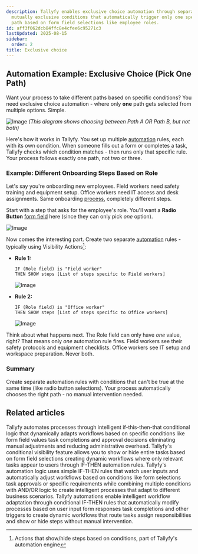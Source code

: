 ```yaml
---
description: Tallyfy enables exclusive choice automation through separate rules with
  mutually exclusive conditions that automatically trigger only one specific workflow
  path based on form field selections like employee roles.
id: aff3f062dcb84ffc8e4cfee6c95271c3
lastUpdated: 2025-08-15
sidebar:
  order: 2
title: Exclusive choice
---
```


## Automation Example: Exclusive Choice (Pick One Path)

Want your process to take different paths based on specific conditions? You need exclusive choice automation - where only **one** path gets selected from multiple options. Simple.

![Image](https://tallyfy.com/wp-content/uploads/BPMN-image3.png)
*(This diagram shows choosing between Path A OR Path B, but not both)*

Here's how it works in Tallyfy. You set up multiple [automation](/products/pro/documenting/templates/automations/) rules, each with its own condition. When someone fills out a form or completes a task, Tallyfy checks which condition matches - then runs only that specific rule. Your process follows exactly one path, not two or three.

### Example: Different Onboarding Steps Based on Role

Let's say you're onboarding new employees. Field workers need safety training and equipment setup. Office workers need IT access and desk assignments. Same onboarding [process](/products/pro/tracking-and-tasks/processes/), completely different steps.

Start with a step that asks for the employee's role. You'll want a **Radio Button** [form field](/products/pro/tracking-and-tasks/tasks/what-are-form-fields-in-tallyfy/) here (since they can only pick *one* option).

![Image](https://screenshots.tallyfy.com/tallyfy/pro/desktop-light-role-selection.png)

Now comes the interesting part. Create two separate [automation](/products/pro/documenting/templates/automations/) rules - typically using Visibility Actions[^1]:

- **Rule 1:**
  ```
  IF (Role field) is "Field worker"
  THEN SHOW steps [List of steps specific to Field workers]
  ```
  ![Image](https://screenshots.tallyfy.com/tallyfy/pro/desktop-light-ifcompleted-automation-example.png)

- **Rule 2:**
  ```
  IF (Role field) is "Office worker"
  THEN SHOW steps [List of steps specific to Office workers]
  ```
  ![Image](https://screenshots.tallyfy.com/tallyfy/pro/desktop-light-office-worker-exclusive-choice.png)

Think about what happens next. The Role field can only have *one* value, right? That means only *one* automation rule fires. Field workers see their safety protocols and equipment checklists. Office workers see IT setup and workspace preparation. Never both.

### Summary

Create separate automation rules with conditions that can't be true at the same time (like radio button selections). Your process automatically chooses the right path - no manual intervention needed.



[^1]: Actions that show/hide steps based on conditions, part of Tallyfy's automation engine

## Related articles
<CardGrid>
<LinkTitleCard header="<b>Tutorials > Create an automation</b>" href="/products/pro/tutorials/how-can-tallyfy-automate-and-streamline-my-processes/" > Tallyfy automates processes through intelligent if-this-then-that conditional logic that dynamically adapts workflows based on specific conditions like form field values task completions and approval decisions eliminating manual adjustments and reducing administrative overhead. </LinkTitleCard>
<LinkTitleCard header="<b>Automations > Conditional visibility</b>" href="/products/pro/documenting/templates/automations/conditional-visibility-guide/" > Tallyfy's conditional visibility feature allows you to show or hide entire tasks based on form field selections creating dynamic workflows where only relevant tasks appear to users through IF-THEN automation rules. </LinkTitleCard>
<LinkTitleCard header="<b>Automations > Logic operations explained</b>" href="/products/pro/documenting/templates/automations/logic-explained/" > Tallyfy's automation logic uses simple IF-THEN rules that watch user inputs and automatically adjust workflows based on conditions like form selections task approvals or specific requirements while combining multiple conditions with AND/OR logic to create intelligent processes that adapt to different business scenarios. </LinkTitleCard>
<LinkTitleCard header="<b>Templates > Automations</b>" href="/products/pro/documenting/templates/automations/" > Tallyfy automations enable intelligent workflow adaptation through conditional IF-THEN rules that automatically modify processes based on user input form responses task completions and other triggers to create dynamic workflows that route tasks assign responsibilities and show or hide steps without manual intervention. </LinkTitleCard>
</CardGrid>